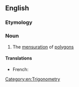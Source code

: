 ==English==

===Etymology===
{{suffix|polygon|metry|lang=en}}

===Noun===
{{en-noun|-|polygonometries}}

# The [[mensuration]] of [[polygon]]s

====Translations====
{{trans-top}}
* French: {{t+|fr|polygonométrie|f}}
{{trans-mid}}
{{trans-bottom}}

[[Category:en:Trigonometry]]